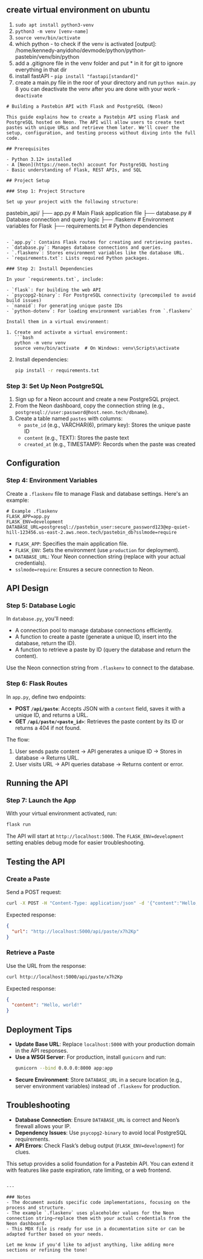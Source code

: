 ## create virtual environment on ubuntu
 
1. `sudo apt install python3-venv`
2. `python3 -m venv [venv-name]`
3. `source venv/bin/activate`
4. which python - to check if the venv is activated 
[output]: /home/kennedy-anyidoho/devmode/python/python-pastebin/venv/bin/python
5. add a .gitignore file in the venv folder and put * in it for git to ignore everything in that dir
6. install fastAPI - `pip install "fastapi[standard]"`
7. create a main.py file in the roor of your directory and run `python main.py`
8 you can deactivate the venv after you are done with your work - `deactivate`



```mdx
# Building a Pastebin API with Flask and PostgreSQL (Neon)

This guide explains how to create a Pastebin API using Flask and PostgreSQL hosted on Neon. The API will allow users to create text pastes with unique URLs and retrieve them later. We'll cover the setup, configuration, and testing process without diving into the full code.

## Prerequisites

- Python 3.12+ installed
- A [Neon](https://neon.tech) account for PostgreSQL hosting
- Basic understanding of Flask, REST APIs, and SQL

## Project Setup

### Step 1: Project Structure

Set up your project with the following structure:

```
pastebin_api/
├── app.py              # Main Flask application file
├── database.py         # Database connection and query logic
├── .flaskenv          # Environment variables for Flask
├── requirements.txt   # Python dependencies
```

- `app.py`: Contains Flask routes for creating and retrieving pastes.
- `database.py`: Manages database connections and queries.
- `.flaskenv`: Stores environment variables like the database URL.
- `requirements.txt`: Lists required Python packages.

### Step 2: Install Dependencies

In your `requirements.txt`, include:

- `flask`: For building the web API
- `psycopg2-binary`: For PostgreSQL connectivity (precompiled to avoid build issues)
- `nanoid`: For generating unique paste IDs
- `python-dotenv`: For loading environment variables from `.flaskenv`

Install them in a virtual environment:

1. Create and activate a virtual environment:
   ```bash
   python -m venv venv
   source venv/bin/activate  # On Windows: venv\Scripts\activate
   ```
2. Install dependencies:
   ```bash
   pip install -r requirements.txt
   ```

### Step 3: Set Up Neon PostgreSQL

1. Sign up for a Neon account and create a new PostgreSQL project.
2. From the Neon dashboard, copy the connection string (e.g., `postgresql://user:password@host.neon.tech/dbname`).
3. Create a table named `pastes` with columns:
   - `paste_id` (e.g., VARCHAR(6), primary key): Stores the unique paste ID
   - `content` (e.g., TEXT): Stores the paste text
   - `created_at` (e.g., TIMESTAMP): Records when the paste was created

## Configuration

### Step 4: Environment Variables

Create a `.flaskenv` file to manage Flask and database settings. Here's an example:

```plaintext
# Example .flaskenv
FLASK_APP=app.py
FLASK_ENV=development
DATABASE_URL=postgresql://pastebin_user:secure_password123@ep-quiet-hill-123456.us-east-2.aws.neon.tech/pastebin_db?sslmode=require
```

- `FLASK_APP`: Specifies the main application file.
- `FLASK_ENV`: Sets the environment (use `production` for deployment).
- `DATABASE_URL`: Your Neon connection string (replace with your actual credentials).
- `sslmode=require`: Ensures a secure connection to Neon.

## API Design

### Step 5: Database Logic

In `database.py`, you'll need:
- A connection pool to manage database connections efficiently.
- A function to create a paste (generate a unique ID, insert into the database, return the ID).
- A function to retrieve a paste by ID (query the database and return the content).

Use the Neon connection string from `.flaskenv` to connect to the database.

### Step 6: Flask Routes

In `app.py`, define two endpoints:
- **POST `/api/paste`**: Accepts JSON with a `content` field, saves it with a unique ID, and returns a URL.
- **GET `/api/paste/<paste_id>`**: Retrieves the paste content by its ID or returns a 404 if not found.

The flow:
1. User sends paste content → API generates a unique ID → Stores in database → Returns URL.
2. User visits URL → API queries database → Returns content or error.

## Running the API

### Step 7: Launch the App

With your virtual environment activated, run:

```bash
flask run
```

The API will start at `http://localhost:5000`. The `FLASK_ENV=development` setting enables debug mode for easier troubleshooting.

## Testing the API

### Create a Paste
Send a POST request:

```bash
curl -X POST -H "Content-Type: application/json" -d '{"content":"Hello, world!"}' http://localhost:5000/api/paste
```

Expected response:
```json
{
  "url": "http://localhost:5000/api/paste/x7h2Kp"
}
```

### Retrieve a Paste
Use the URL from the response:

```bash
curl http://localhost:5000/api/paste/x7h2Kp
```

Expected response:
```json
{
  "content": "Hello, world!"
}
```

## Deployment Tips

- **Update Base URL**: Replace `localhost:5000` with your production domain in the API responses.
- **Use a WSGI Server**: For production, install `gunicorn` and run:
  ```bash
  gunicorn --bind 0.0.0.0:8000 app:app
  ```
- **Secure Environment**: Store `DATABASE_URL` in a secure location (e.g., server environment variables) instead of `.flaskenv` for production.

## Troubleshooting

- **Database Connection**: Ensure `DATABASE_URL` is correct and Neon’s firewall allows your IP.
- **Dependency Issues**: Use `psycopg2-binary` to avoid local PostgreSQL requirements.
- **API Errors**: Check Flask’s debug output (`FLASK_ENV=development`) for clues.

This setup provides a solid foundation for a Pastebin API. You can extend it with features like paste expiration, rate limiting, or a web frontend.
```

---

### Notes
- The document avoids specific code implementations, focusing on the process and structure.
- The example `.flaskenv` uses placeholder values for the Neon connection string—replace them with your actual credentials from the Neon dashboard.
- This MDX file is ready for use in a documentation site or can be adapted further based on your needs.

Let me know if you'd like to adjust anything, like adding more sections or refining the tone!